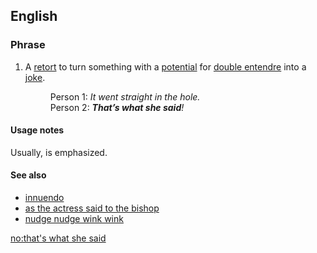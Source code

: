 ==English==

===Phrase===
{{infl|en|phrase}}

# A [[retort]] to turn something with a [[potential]] for [[double entendre]] into a [[joke]].
#: Person 1: ''It went straight in the hole.''
#: Person 2: '''''That’s what she said'''!''

====Usage notes====
Usually, {{term|she}} is emphasized.

====See also====
* [[innuendo]]
* [[as the actress said to the bishop]]
* [[nudge nudge wink wink]]

[[no:that's what she said]]